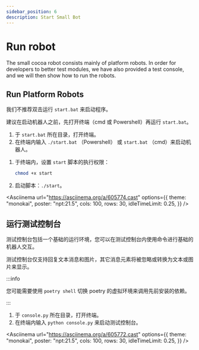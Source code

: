 ```yaml
---
sidebar_position: 6
description: Start Small Bot
---
```



# Run robot

The small cocoa robot consists mainly of platform robots. In order for developers to better test modules, we have also provided a test console, and we will then show how to run the robots.

## Run Platform Robots

<Tabs groupId="operating-systems">
<TabItem value="win" label="Windows" default>

我们不推荐双击运行 `start.bat` 来启动程序。

建议在启动机器人之前，先打开终端（cmd 或 Powershell）再运行 `start.bat`。

1.  于 `start.bat` 所在目录，打开终端。
2.  在终端内输入 `./start.bat` （Powershell） 或 `start.bat` （cmd）来启动机器人。

</TabItem>
<TabItem value="linux" label="Linux">

1.  于终端内，设置 `start` 脚本的执行权限：

    ```sh
    chmod +x start
    ```

2.  启动脚本：`./start`。

</TabItem>
</Tabs>

<Asciinema
    url="https://asciinema.org/a/605774.cast"
    options={{
        theme: "monokai",
        poster: "npt:21.5",
        cols: 100,
        rows: 30,
        idleTimeLimit: 0.25,
    }}
/>

## 运行测试控制台

测试控制台包括一个基础的运行环境，您可以在测试控制台内使用命令进行基础的机器人交互。

测试控制台仅支持回复文本消息和图片，其它消息元素将被忽略或转换为文本或图片来显示。

:::info

您可能需要使用 `poetry shell` 切换 poetry 的虚拟环境来调用先前安装的依赖。

:::

1.  于 `console.py` 所在目录，打开终端。
2.  在终端内输入 `python console.py` 来启动测试控制台。

<Asciinema
    url="https://asciinema.org/a/605772.cast"
    options={{
        theme: "monokai",
        poster: "npt:21.5",
        cols: 100,
        rows: 30,
        idleTimeLimit: 0.25,
    }}
/>
